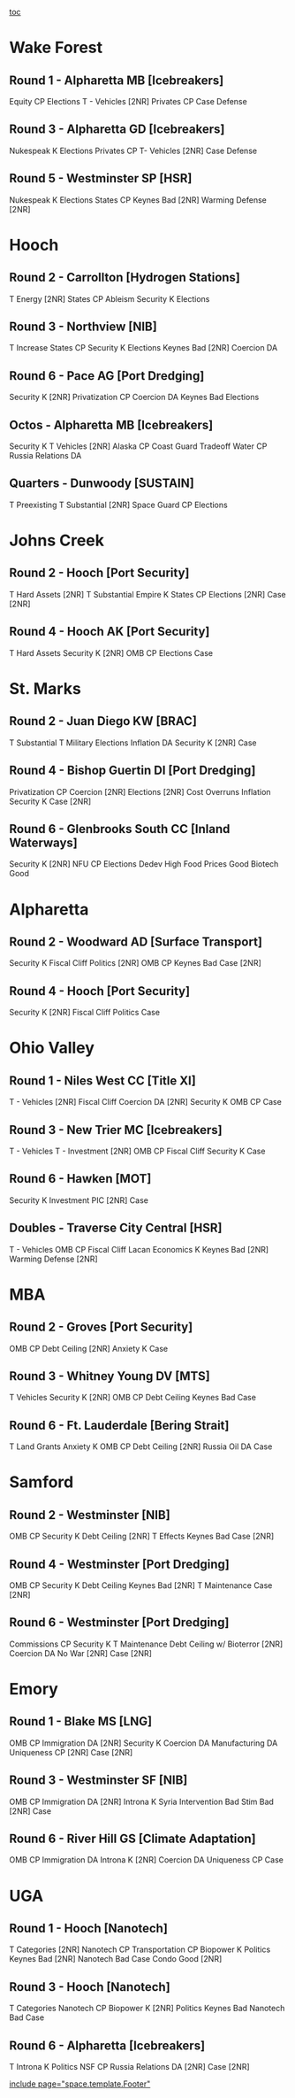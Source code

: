 [[toc]]
=Wake Forest= 
==Round 1 - Alpharetta MB [Icebreakers]== 
Equity CP
Elections
T - Vehicles [2NR]
Privates CP
Case Defense

==Round 3 - Alpharetta GD [Icebreakers]== 
Nukespeak K
Elections
Privates CP
T- Vehicles [2NR]
Case Defense

==Round 5 - Westminster SP [HSR]== 
Nukespeak K
Elections
States CP
Keynes Bad [2NR]
Warming Defense [2NR]

=Hooch= 
==Round 2 - Carrollton [Hydrogen Stations]== 
T Energy [2NR]
States CP
Ableism
Security K
Elections

==Round 3 - Northview [NIB]== 
T Increase
States CP
Security K
Elections
Keynes Bad [2NR]
Coercion DA

==Round 6 - Pace AG [Port Dredging]== 
Security K [2NR]
Privatization CP
Coercion DA
Keynes Bad
Elections

==Octos - Alpharetta MB [Icebreakers]== 
Security K
T Vehicles [2NR]
Alaska CP
Coast Guard Tradeoff
Water CP
Russia Relations DA

==Quarters - Dunwoody [SUSTAIN]== 
T Preexisting
T Substantial [2NR]
Space Guard CP
Elections

=Johns Creek= 
==Round 2 - Hooch [Port Security]== 
T Hard Assets [2NR]
T Substantial
Empire K
States CP
Elections [2NR]
Case [2NR]
==Round 4 - Hooch AK [Port Security]== 
T Hard Assets
Security K [2NR]
OMB CP
Elections
Case

=St. Marks= 
==Round 2 - Juan Diego KW [BRAC]== 
T Substantial
T Military
Elections
Inflation DA
Security K [2NR]
Case

==Round 4 - Bishop Guertin DI [Port Dredging]== 
Privatization CP
Coercion [2NR]
Elections [2NR]
Cost Overruns
Inflation
Security K
Case [2NR]

==Round 6 - Glenbrooks South CC [Inland Waterways]== 
Security K [2NR]
NFU CP
Elections
Dedev
High Food Prices Good
Biotech Good

=Alpharetta= 
==Round 2 - Woodward AD [Surface Transport]== 
Security K
Fiscal Cliff Politics [2NR]
OMB CP
Keynes Bad
Case [2NR]

==Round 4 - Hooch [Port Security]== 
Security K [2NR]
Fiscal Cliff Politics
Case

=Ohio Valley= 
==Round 1 - Niles West CC [Title XI]== 
T - Vehicles [2NR]
Fiscal Cliff
Coercion DA [2NR]
Security K
OMB CP
Case

==Round 3 - New Trier MC [Icebreakers]== 
T - Vehicles
T - Investment [2NR]
OMB CP
Fiscal Cliff
Security K
Case

==Round 6 - Hawken [MOT]== 
Security K
Investment PIC [2NR]
Case

==Doubles - Traverse City Central [HSR]== 
T - Vehicles
OMB CP
Fiscal Cliff
Lacan Economics K
Keynes Bad [2NR]
Warming Defense [2NR]

=MBA= 
==Round 2 - Groves [Port Security]== 
OMB CP
Debt Ceiling [2NR]
Anxiety K
Case

==Round 3 - Whitney Young DV [MTS]== 
T Vehicles
Security K [2NR]
OMB CP
Debt Ceiling
Keynes Bad
Case

==Round 6 - Ft. Lauderdale [Bering Strait]== 
T Land Grants
Anxiety K
OMB CP
Debt Ceiling [2NR]
Russia Oil DA
Case

=Samford= 
==Round 2 - Westminster [NIB]== 
OMB CP
Security K
Debt Ceiling [2NR]
T Effects
Keynes Bad
Case [2NR]

==Round 4 - Westminster [Port Dredging]== 
OMB CP
Security K
Debt Ceiling
Keynes Bad [2NR]
T Maintenance
Case [2NR]

==Round 6 - Westminster [Port Dredging]== 
Commissions CP
Security K
T Maintenance
Debt Ceiling w/ Bioterror [2NR]
Coercion DA
No War [2NR]
Case [2NR]

=Emory= 
==Round 1 - Blake MS [LNG]== 
OMB CP
Immigration DA [2NR]
Security K
Coercion DA
Manufacturing DA
Uniqueness CP [2NR]
Case [2NR]

==Round 3 - Westminster SF [NIB]== 
OMB CP
Immigration DA [2NR]
Introna K
Syria Intervention Bad
Stim Bad [2NR]
Case

==Round 6 - River Hill GS [Climate Adaptation]== 
OMB CP
Immigration DA
Introna K [2NR]
Coercion DA
Uniqueness CP
Case

=UGA= 
==Round 1 - Hooch [Nanotech]== 
T Categories [2NR]
Nanotech CP
Transportation CP
Biopower K
Politics
Keynes Bad [2NR]
Nanotech Bad
Case
Condo Good [2NR]

==Round 3 - Hooch [Nanotech]== 
T Categories
Nanotech CP
Biopower K [2NR]
Politics
Keynes Bad
Nanotech Bad
Case

==Round 6 - Alpharetta [Icebreakers]== 
T
Introna K
Politics
NSF CP
Russia Relations DA [2NR]
Case [2NR]


[[include page="space.template.Footer"]]